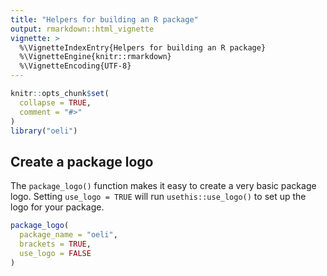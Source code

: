 ```yaml
---
title: "Helpers for building an R package"
output: rmarkdown::html_vignette
vignette: >
  %\VignetteIndexEntry{Helpers for building an R package}
  %\VignetteEngine{knitr::rmarkdown}
  %\VignetteEncoding{UTF-8}
---
```


```r
knitr::opts_chunk$set(
  collapse = TRUE,
  comment = "#>"
)
library("oeli")
```

## Create a package logo

The `package_logo()` function makes it easy to create a very basic package logo. Setting `use_logo = TRUE` will run `usethis::use_logo()` to set up the logo for your package.

```r
package_logo(
  package_name = "oeli",
  brackets = TRUE,
  use_logo = FALSE
)
```

